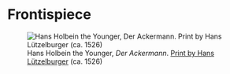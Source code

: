 # Frontispiece {.unnumbered}

::: {.frontispiece}

![Hans Holbein the Younger, _Der Ackermann_. [Print by Hans Lützelburger](https://www.metmuseum.org/art/collection/search/336312) (ca. 1526)](../img/frontispiece.jpg)

:::
